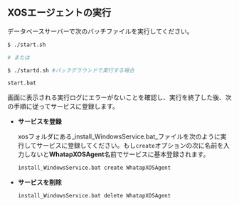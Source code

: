 ## XOSエージェントの実行

データベースサーバーで次のバッチファイルを実行してください。

<Xclude product="mssql">

```bash
$ ./start.sh

# または

$ ./startd.sh #バックグラウンドで実行する場合
```

</Xclude>

<InDoc product="mssql">

```bash
start.bat
```

画面に表示される実行ログにエラーがないことを確認し、実行を終了した後、次の手順に従ってサービスに登録します。

- **サービスを登録**

  xosフォルダにある_install_WindowsService.bat_ファイルを次のように実行してサービスに登録してください。もし`create`オプションの次に名前を入力しないと**WhatapXOSAgent**名前でサービスに基本登録されます。

  ```bash
  install_WindowsService.bat create WhatapXOSAgent
  ```

- **サービスを削除**

  ```bash
  install_WindowsService.bat delete WhatapXOSAgent
  ```

</InDoc>
